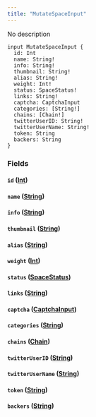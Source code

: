 ```yaml
---
title: "MutateSpaceInput"
---
```


No description

```
input MutateSpaceInput {
  id: Int
  name: String!
  info: String!
  thumbnail: String!
  alias: String!
  weight: Int!
  status: SpaceStatus!
  links: String!
  captcha: CaptchaInput
  categories: [String!]
  chains: [Chain!]
  twitterUserID: String!
  twitterUserName: String!
  token: String
  backers: String
}

```

### Fields[](#fields "Direct link to heading")

#### `id` ([Int](/developer/graphql-api/references/scalars/int))[](#id-int "Direct link to heading")

#### `name` ([String](/developer/graphql-api/references/scalars/string))[](#name-string "Direct link to heading")

#### `info` ([String](/developer/graphql-api/references/scalars/string))[](#info-string "Direct link to heading")

#### `thumbnail` ([String](/developer/graphql-api/references/scalars/string))[](#thumbnail-string "Direct link to heading")

#### `alias` ([String](/developer/graphql-api/references/scalars/string))[](#alias-string "Direct link to heading")

#### `weight` ([Int](/developer/graphql-api/references/scalars/int))[](#weight-int "Direct link to heading")

#### `status` ([SpaceStatus](/developer/graphql-api/references/enums/space-status))[](#status-spacestatus "Direct link to heading")

#### `links` ([String](/developer/graphql-api/references/scalars/string))[](#links-string "Direct link to heading")

#### `captcha` ([CaptchaInput](/developer/graphql-api/references/inputs/captcha-input))[](#captcha-captchainput "Direct link to heading")

#### `categories` ([String](/developer/graphql-api/references/scalars/string))[](#categories-string "Direct link to heading")

#### `chains` ([Chain](/developer/graphql-api/references/enums/chain))[](#chains-chain "Direct link to heading")

#### `twitterUserID` ([String](/developer/graphql-api/references/scalars/string))[](#twitteruserid-string "Direct link to heading")

#### `twitterUserName` ([String](/developer/graphql-api/references/scalars/string))[](#twitterusername-string "Direct link to heading")

#### `token` ([String](/developer/graphql-api/references/scalars/string))[](#token-string "Direct link to heading")

#### `backers` ([String](/developer/graphql-api/references/scalars/string))[](#backers-string "Direct link to heading")